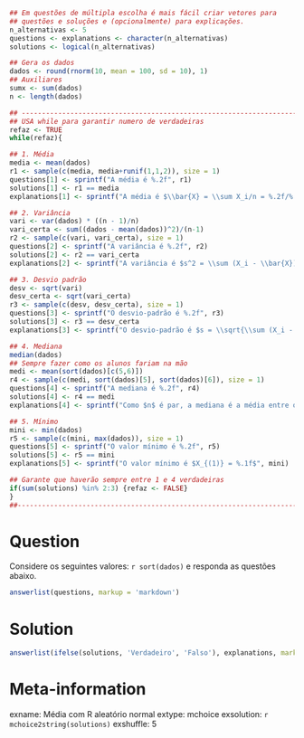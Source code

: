 ```r
## Em questões de múltipla escolha é mais fácil criar vetores para
## questões e soluções e (opcionalmente) para explicações.
n_alternativas <- 5
questions <- explanations <- character(n_alternativas)
solutions <- logical(n_alternativas)

## Gera os dados
dados <- round(rnorm(10, mean = 100, sd = 10), 1)
## Auxiliares
sumx <- sum(dados)
n <- length(dados)

## --------------------------------------------------------------------
## USA while para garantir numero de verdadeiras
refaz <- TRUE
while(refaz){

## 1. Média
media <- mean(dados)
r1 <- sample(c(media, media+runif(1,1,2)), size = 1)
questions[1] <- sprintf("A média é %.2f", r1)
solutions[1] <- r1 == media
explanations[1] <- sprintf("A média é $\\bar{X} = \\sum X_i/n = %.2f/%.2f = %.2f$", sumx, n, media)

## 2. Variância
vari <- var(dados) * ((n - 1)/n)
vari_certa <- sum((dados - mean(dados))^2)/(n-1)
r2 <- sample(c(vari, vari_certa), size = 1)
questions[2] <- sprintf("A variância é %.2f", r2)
solutions[2] <- r2 == vari_certa
explanations[2] <- sprintf("A variância é $s^2 = \\sum (X_i - \\bar{X})^2/(n-1) = \\sum (X_i - %.2f)^2/%.0f = %.2f$", media, n-1, vari_certa)

## 3. Desvio padrão
desv <- sqrt(vari)
desv_certa <- sqrt(vari_certa)
r3 <- sample(c(desv, desv_certa), size = 1)
questions[3] <- sprintf("O desvio-padrão é %.2f", r3)
solutions[3] <- r3 == desv_certa
explanations[3] <- sprintf("O desvio-padrão é $s = \\sqrt{\\sum (X_i - \\bar{X})^2/(n-1)} = \\sqrt{\\sum (X_i - %.2f)^2/%.0f} = %.2f$", media, n-1, desv_certa)

## 4. Mediana
median(dados)
## Sempre fazer como os alunos fariam na mão
medi <- mean(sort(dados)[c(5,6)])
r4 <- sample(c(medi, sort(dados)[5], sort(dados)[6]), size = 1)
questions[4] <- sprintf("A mediana é %.2f", r4)
solutions[4] <- r4 == medi
explanations[4] <- sprintf("Como $n$ é par, a mediana é a média entre os dois valores mais centrais ordenados, ou seja, $(%.1f + %.1f)/2 = %.1f$", sort(dados)[5], sort(dados)[6], medi)

## 5. Mínimo
mini <- min(dados)
r5 <- sample(c(mini, max(dados)), size = 1)
questions[5] <- sprintf("O valor mínimo é %.2f", r5)
solutions[5] <- r5 == mini
explanations[5] <- sprintf("O valor mínimo é $X_{(1)} = %.1f$", mini)

## Garante que haverão sempre entre 1 e 4 verdadeiras
if(sum(solutions) %in% 2:3) {refaz <- FALSE}
}
##----------------------------------------------------------------------
```


Question
========

Considere os seguintes valores: `r sort(dados)` e responda as questões abaixo.


```r
answerlist(questions, markup = 'markdown')
```


Solution
========

```r
answerlist(ifelse(solutions, 'Verdadeiro', 'Falso'), explanations, markup = 'markdown')
```

Meta-information
================

exname: Média com R aleatório normal
extype: mchoice
exsolution: `r mchoice2string(solutions)`
exshuffle: 5
